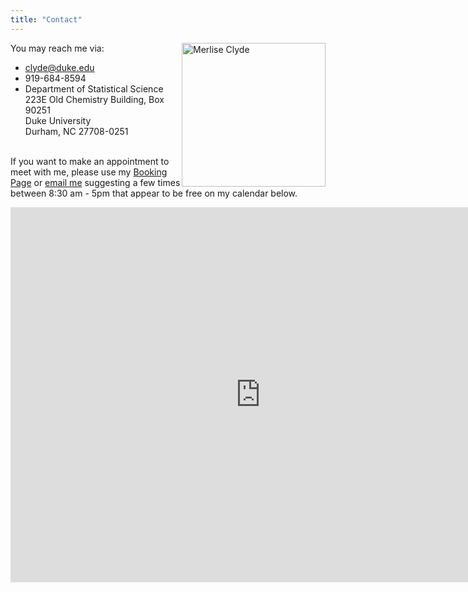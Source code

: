 ```yaml
---
title: "Contact"
---
```


You may reach me via: <img src="images/clyde-crayon.jpg" title="Merlise Clyde" style="float: right;
width:230px;">

<ul class="fa-ul">
  <li><i class="fa-li fa fa fa-envelope"></i><a href="mailto:clyde@duke.edu">clyde@duke.edu</a></li>
  <li><i class="fa-li fa fa fa-fax"></i>919-684-8594</li>
  <li><i class="fa-li fa fa fa-university"></i>Department of Statistical Science <br> 
223E Old Chemistry Building, Box 90251 <br>
Duke University <br>
Durham, NC 27708-0251 <br></li>
</ul>


<br>
If you want to make an appointment to meet with me, please use my [Booking Page](https://outlook.office.com/bookwithme/user/46121f8146d540b39b76333eb00f1526@duke.edu?anonymous&ep=plink) or 
<a href="mailto:clyde@duke.edu">email me</a> suggesting a few times 
between 8:30 am - 5pm that appear to be free on my calendar below.
<br>

<iframe
src="https://outlook.office365.com/owa/calendar/46121f8146d540b39b76333eb00f1526@duke.edu/482a202680a84c26a641daa0adddc3c09153118063265977474/calendar.html"
style="border: 0" width="800" height="600" frameborder="0"
scrolling="no"></iframe>
